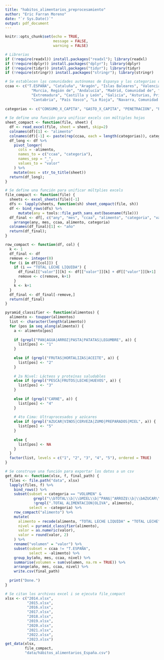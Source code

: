 ---
title: "habitos_alimentarios_preprocesamiento"
author: "Eric Farran Moreno"
date: "`r Sys.Date()`"
output: pdf_document
---

```{r setup, include=FALSE}
knitr::opts_chunk$set(echo = TRUE,
                      message = FALSE,
                      warning = FALSE)
```

```{r}
# Librerias
if (!require(readxl)) install.packages("readxl"); library(readxl)
if (!require(dplyr)) install.packages("dplyr"); library(dplyr)
if (!require(tidyr)) install.packages("tidyr"); library(tidyr)
if (!require(stringr)) install.packages("stringr"); library(stringr)
```

```{r}
# Se establecen las comunidades autónomas de Espanya y las categorias de los datos
ccaa <- c("T.ESPAÑA", "Cataluña", "Aragón", "Islas Baleares", "Valenciana, Comunidad", 
            "Murcia, Región de", "Andalucía", "Madrid, Comunidad de", "Castilla-La Mancha", 
            "Extremadura", "Castilla y León", "Galicia", "Asturias, Principado de", 
            "Cantabria", "País Vasco", "La Rioja", "Navarra, Comunidad Foral de", "Canarias")
  
categorias <- c("CONSUMO_X_CAPITA", "GASTO_X_CAPITA", "PENETRACION", "PRECIO_MEDIO", "VALOR", "VOLUMEN")
  
# Se define una función para unificar excels con múltiples hojas
sheet_compact <- function(file, sheet) {
  df <- read_excel(file, sheet = sheet, skip=2)
  colnames(df)[1] <- "alimento"
  colnames(df)[-1] <- paste(rep(ccaa, each = length(categorias)), categorias, sep = "_")
  df_long <- df %>%
    pivot_longer(
      cols = -alimento,
      names_to = c("ccaa", "categoria"),
      names_sep = "_",
      values_to = "valor"
    ) %>%
    mutate(mes = str_to_title(sheet))
  return(df_long);
}

# Se define una función para unificar múltplies excels
file_compact <- function(file) {
  sheets <- excel_sheets(file)[-1]
  dfs <- lapply(sheets, function(sh) sheet_compact(file, sh))
  df <- bind_rows(dfs) %>%
      mutate(any = tools::file_path_sans_ext(basename(file)))
  df_final <- df[, c("any", "mes", "ccaa", "alimento", "categoria", "valor")] %>%
    arrange(any, mes, ccaa, alimento, categoria)
  colnames(df_final)[1] <- "año"
  return(df_final);
}

row_compact <- function(df, col) {
  k <- 1
  df_final <- df
  remove <- integer(0)
  for (i in df[[col]]) {
    if (i == "TOTAL LECHE LIQUIDA") {
      df_final[["valor"]][k] <- df[["valor"]][k] + df[["valor"]][k+1]
      remove <- c(remove, k+1)
    }
    k <- k+1
  }
  df_final <- df_final[-remove,]
  return(df_final)
}

pyramid_classifier <- function(alimentos) {
  alimento <- toupper(alimentos)
  list <- character(length(alimento))
  for (pos in seq_along(alimento)) {
    a <- alimento[pos]
    
    if (grepl("PAN|AGUA|ARROZ|PASTA|PATATAS|LEGUMBRE", a)) {
      list[pos] <- "1"
    }
    
    else if (grepl("FRUTAS|HORTALIZAS|ACEITE", a)) {
      list[pos] <- "2"
    }
    
    # 2a Nivel: Lácteos y proteínas saludables
    else if (grepl("PESCA|FRUTOS|LECHE|HUEVOS", a)) {
      list[pos] <- "3"
    }
    
    else if (grepl("CARNE", a)) {
      list[pos] <- "4"
    }
    
    # 4to Cima: Ultraprocesados y azúcares
    else if (grepl("AZUCAR|VINOS|CERVEZA|ZUMO|PREPARADOS|MIEL", a)) {
      list[pos] <- "5"
    }
    
    else {
      list[pos] <- NA
    }
  }
  factor(list, levels = c("1", "2", "3", "4", "5"), ordered = TRUE)
}

# Se construye una función para exportar los datos a un csv
get_data <- function(xlsx, f, final_path) {
  files <- file.path("data", xlsx)
  lapply(files, f) %>%
    bind_rows() %>%
    subset(subset = categoria == "VOLUMEN" &
             grepl("\\bTOTAL\\b|\\bMIEL\\b|^PAN$|^ARROZ$\\b|\\bAZUCAR\\b|^LEGUMBRES$|\\bCERVEZAS\\b|\\bT\\.HORTALIZAS\\b|\\bT\\.FRUTAS FRESCAS\\b|^FRUTOS SECOS$|\\bPLATOS PREPARADOS\\b|\\bAGUA DE BEBIDA ENVAS\\.\\b", alimento) &
             !grepl(".TOTAL ALIMENTACION|OLIVA", alimento),
           select = -categoria) %>%
    row_compact("alimento") %>%
    mutate(
      alimento = recode(alimento, "TOTAL LECHE LIQUIDA" = "TOTAL LECHE"),
      nivel = pyramid_classifier(alimento),
      valor = as.numeric(valor),
      valor = round(valor, 2)
    ) %>%
    rename("volumen" = "valor") %>%
    subset(subset = ccaa != "T.ESPAÑA",
           select = -alimento) %>%
    group_by(año, mes, ccaa, nivel) %>%
    summarise(volumen = sum(volumen, na.rm = TRUE)) %>%
    arrange(año, mes, ccaa, nivel) %>%
    write.csv(final_path)
    
  print("Done.")
}
```

```{r echo=FALSE, message=FALSE}
# Se citan los archivos excel i se ejecuta file_compact
xlsx <- c("2014.xlsx",
          "2015.xlsx",
          "2016.xlsx",
          "2017.xlsx",
          "2018.xlsx",
          "2019.xlsx",
          "2020.xlsx",
          "2021.xlsx",
          "2022.xlsx",
          "2023.xlsx")
get_data(xlsx,
         file_compact,
         "data/hábitos_alimentarios_España.csv")
```

